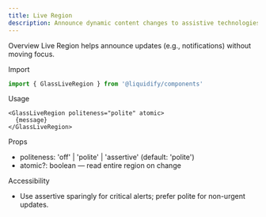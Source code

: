 ```yaml
---
title: Live Region
description: Announce dynamic content changes to assistive technologies.
---
```


Overview
Live Region helps announce updates (e.g., notifications) without moving focus.

Import
```ts
import { GlassLiveRegion } from '@liquidify/components'
```

Usage
```tsx
<GlassLiveRegion politeness="polite" atomic>
  {message}
</GlassLiveRegion>
```

Props
- politeness: 'off' | 'polite' | 'assertive' (default: 'polite')
- atomic?: boolean — read entire region on change

Accessibility
- Use assertive sparingly for critical alerts; prefer polite for non-urgent updates.


